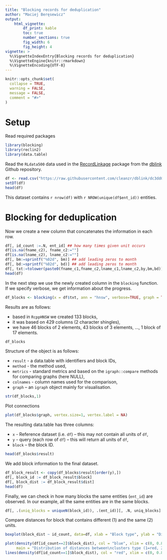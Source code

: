 ```yaml
---
title: "Blocking records for deduplication"
author: "Maciej Beręsewicz"
output: 
    html_vignette:
        df_print: kable
        toc: true
        number_sections: true
        fig_width: 6
        fig_height: 4
vignette: >
  %\VignetteIndexEntry{Blocking records for deduplication}
  %\VignetteEngine{knitr::rmarkdown}
  %\VignetteEncoding{UTF-8}
---
```


```r
knitr::opts_chunk$set(
  collapse = TRUE,
  warning = FALSE,
  message = FALSE,
  comment = "#>"
)
```

# Setup

Read required packages

```r
library(blocking)
library(reclin2)
library(data.table)
```

Read the `RLdata500` data used in the [RecordLinkage](https://CRAN.R-project.org/package=RecordLinkage) package from the [dblink](https://github.com/cleanzr/dblink) Github repository.

```r
df <- read.csv("https://raw.githubusercontent.com/cleanzr/dblink/dc3dd0daf55f8a303863423817a0f0042b3c275a/examples/RLdata500.csv")
setDT(df)
head(df)
```
This dataset contains `r nrow(df)` with `r NROW(unique(df$ent_id))` entities.

# Blocking for deduplication

Now we create a new column that concatenates the information in each row. 

```r
df[, id_count :=.N, ent_id] ## how many times given unit occurs
df[is.na(fname_c2), fname_c2:=""]
df[is.na(lname_c2), lname_c2:=""]
df[, bm:=sprintf("%02d", bm)] ## add leading zeros to month
df[, bd:=sprintf("%02d", bd)] ## add leading zeros to month
df[, txt:=tolower(paste0(fname_c1,fname_c2,lname_c1,lname_c2,by,bm,bd))]
head(df)
```

In the next step we use the newly created column in the `blocking` function. If we specify verbose, we get information about the progress.

```r
df_blocks <- blocking(x = df$txt, ann = "hnsw", verbose=TRUE, graph = TRUE)
```

Results are as follows:

+ based in `RcppHNSW` we created 133 blocks,
+ it was based on 429 columns (2 character shingles),
+ we have 46 blocks of 2 elements, 43 blocks of 3 elements, ..., 1 block of 17 elements.

```r
df_blocks
```
Structure of the object is as follows:

+ `result` - a data.table with identifiers and block IDs,
+ `method` - the method used,
+ `metrics` - standard metrics and based on the `igraph::compare` methods for comparing graphs (here NULL),
+ `colnames` - column names used for the comparison,
+ `graph` -- an `igraph` object mainly for visualisation.

```r
str(df_blocks,1)
```
Plot connections

```r
plot(df_blocks$graph, vertex.size=1, vertex.label = NA)
```

The resulting data.table has three columns:

+ `x` - Reference dataset (i.e. `df`) -- this may not contain all units of `df`,
+ `y` - query (each row of `df`) -- this will return all units of `df`,
+ `block` -- the block ID.

```r
head(df_blocks$result)
```

We add block information to the final dataset.

```r
df_block_result <- copy(df_blocks$result[order(y),])
df[, block_id := df_block_result$block]
df[, block_dist := df_block_result$dist]
head(df)
```

Finally, we can check in how many blocks the same entities (`ent_id`) are observed. In our example, all the same entities are in the same blocks. 

```r
df[, .(uniq_blocks = uniqueN(block_id)), .(ent_id)][, .N, uniq_blocks]
```
Compare distances for block that contains different (1) and the same (2) units. 

```r
boxplot(block_dist ~ id_count, data=df, xlab = "Block type", ylab = "Distances")
```

```r
plot(density(df[id_count==2]$block_dist), col = "blue", xlim = c(0, 0.8), 
     main = "Distribution of distances between\nclusters type (1=red, 2=blue)")
lines(density(df[id_count==1]$block_dist), col = "red", xlim = c(0, 0.8))
```

